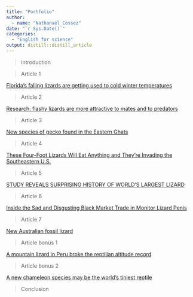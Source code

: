 ```yaml
---
title: "Portfolio"
author:
  - name: "Nathanael Cossez"
date: "`r Sys.Date()`"
categories:
  - "English for science"
output: distill::distill_article
---
```


>introduction

>Article 1

[Florida’s falling lizards are getting used to cold winter temperatures](https://191903.github.io/nathanael_blog/posts/2020-10-25-article-1/)

>Article 2

[Research: flashy lizards are more attractive to mates and to predators](https://191903.github.io/nathanael_blog/posts/2020-12-07-article-2/)

>Article 3

[New species of gecko found in the Eastern Ghats](https://191903.github.io/nathanael_blog/posts/2020-12-07-article-3/)

>Article 4

[These Four-Foot Lizards Will Eat Anything and They’re Invading the Southeastern U.S.](https://191903.github.io/nathanael_blog/posts/2020-12-07-article-4/)

>Article 5

[STUDY REVEALS SURPRISING HISTORY OF WORLD’S LARGEST LIZARD](https://191903.github.io/nathanael_blog/posts/2021-03-06-article5/)

>Article 6

[Inside the Sad and Disgusting Black Market Trade in Monitor Lizard Penis](https://191903.github.io/nathanael_blog/posts/2021-03-10-article-6/)

>Article 7

[New Australian fossil lizard](https://191903.github.io/nathanael_blog/posts/2021-03-10-article-7/)

>Article bonus 1

[A mountain lizard in Peru broke the reptilian altitude record]()

>Article bonus 2

[A new chameleon species may be the world’s tiniest reptile]()

>Conclusion
